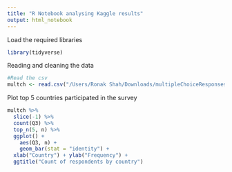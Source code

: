 ```yaml
---
title: "R Notebook analysing Kaggle results"
output: html_notebook
---
```


Load the required libraries
```r
library(tidyverse)
```
Reading and cleaning the data
```r
#Read the csv
multch <- read.csv("/Users/Ronak Shah/Downloads/multipleChoiceResponses.csv", header = TRUE)
```

Plot top 5 countries participated in the survey
```r
multch %>%
  slice(-1) %>%
  count(Q3) %>%
  top_n(5, n) %>%
  ggplot() + 
    aes(Q3, n) + 
    geom_bar(stat = "identity") + 
  xlab("Country") + ylab("Frequency") + 
  ggtitle("Count of respondents by country")

```
